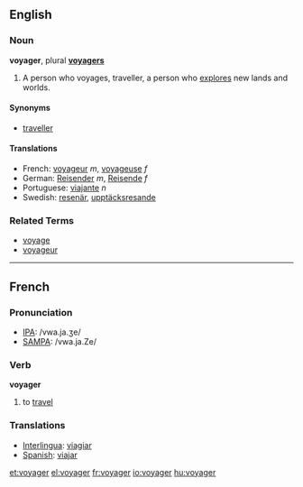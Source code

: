 ==English==
===Noun===
'''voyager''', plural '''[[voyagers]]'''

# A person who voyages, traveller, a person who [[explore]]s new lands and worlds.

====Synonyms====
*[[traveller]]

====Translations====
*French: [[voyageur]] ''m'', [[voyageuse]] ''f''
*German: [[Reisender]] ''m'', [[Reisende]] ''f''
*Portuguese: [[viajante]] ''n''
*Swedish: [[resenär]], [[upptäcksresande]]

===Related Terms===
*[[voyage]]
*[[voyageur]]

----

==French==

===Pronunciation===
*[[w:IPA|IPA]]: /vwa.ja.ʒe/
*[[w:SAMPA|SAMPA]]: /vwa.ja.Ze/

===Verb===
'''voyager'''

# to [[travel]]

===Translations===

*[[Interlingua]]: [[viagiar]]
*[[Spanish]]: [[viajar]]

[[et:voyager]]
[[el:voyager]]
[[fr:voyager]]
[[io:voyager]]
[[hu:voyager]]